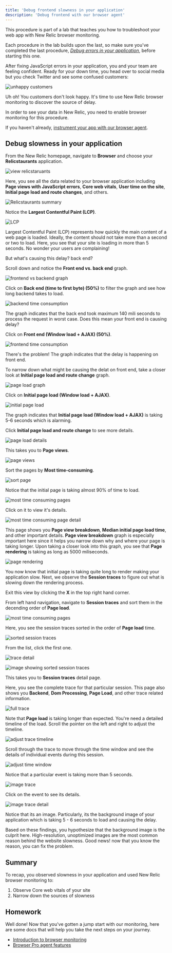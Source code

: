 ```yaml
---
title: 'Debug frontend slowness in your application'
description: 'Debug frontend with our browser agent'
---
```

























<Callout variant="course" title="lab">

This procedure is part of a lab that teaches you how to troubleshoot your web app with New Relic browser monitoring.

Each procedure in the lab builds upon the last, so make sure you've completed the last procedure, [_Debug errors in your application_](/docs/browser/new-relic-browser/lab/debug-errors), before starting this one.

</Callout>

After fixing JavaScript errors in your application, you and your team are feeling confident. Ready for your down time, you head over to social media but you check Twitter and see some confused customers:

<img
  title="unhappy customers"
  alt="unhappy customers"
  src={tweet}
/>

Uh oh! You customers don't look happy. It's time to use New Relic browser monitoring to discover the source of delay. 

<Callout variant='important'>

In order to see your data in New Relic, you need to enable browser monitoring for this procedure. 

If you haven't already, [instrument your app with our browser agent](/docs/browser/new-relic-browser/lab/install-browser-agent).

</Callout>

## Debug slowness in your application

<Steps>

<Step>

From the New Relic homepage, navigate to **Browser** and choose your **Relicstaurants** application.

<img
  title="view relicstraunts"
  alt="view relicstaruants"
  src={viewRelicstraunts}
/>

</Step>

<Step>

Here, you see all the data related to your browser application including **Page views with JavaScript errors**, **Core web vitals**, **User time on the site**, **Initial page load and route changes**, and others.

<img
  title="Relicstaurants summary"
  alt="Relicstaurants summary"
  src={viewRelicstrauntsBrowser}
/>

</Step>

Notice the **Largest Contentful Paint (LCP)**.

<img
  title="LCP"
  alt="LCP"
  src={LCP}
/>

Largest Contentful Paint (LCP) represents how quickly the main content of a web page is loaded. Ideally, the content should not take more than a second or two to load. 
Here, you see that your site is loading in more than 5 seconds. No wonder your users are complaining!  

But what's causing this delay? back end?

<Step>

Scroll down and notice the **Front end vs. back end** graph.

<img
  title="frontend vs backend graph"
  alt="frontend vs backend graph"
  src={frontendVsBackend}
/>

Click on **Back end (time to first byte) (50%)** to filter the graph and see how long backend takes to load. 

<img
  title="backend time consumption"
  alt="backend time consumption"
  src={backend}
/>

The graph indicates that the back end took maximum 140 mili seconds to process the request in worst case. Does this mean your front end is causing delay? 

Click on **Front end (Window load + AJAX) (50%)**.

<img
  title="frontend time consumption"
  alt="frontend time consumption"
  src={frontend}
/>

There's the problem! The graph indicates that the delay is happening on front end.

</Step>

<Step>

To narrow down what might be causing the delat on front end, take a closer look at **Initial page load and route change** graph.

<img
  title="page load graph"
  alt="page load graph"
  src={pageLoadGraph}
/>

</Step>

<Step>

Click on **Initial page load (Window load + AJAX)**.

<img
  title="initial page load"
  alt="initial page load"
  src={initialPageLoad}
/> 

The graph indicates that **Initial page load (Window load + AJAX)** is taking 5-6 seconds which is alarming. 

</Step>

<Step>

Click **Initial page load and route change** to see more details.

<img
  title="page load details"
  alt="page load details"
  src={pageLoadDetail}
/> 

This takes you to **Page views**.

<img
  title="page views"
  alt="page views"
  src={pageViews}
/>

</Step>

<Step>

Sort the pages by **Most time-consuming**.

<img
  title="sort page"
  alt="sort page"
  src={sortPages}
/>

Notice that the initial page is taking almost 90% of time to load. 

<img
  title="most time consuming pages"
  alt="most time consuming pages"
  src={mostTimeConsumingPage}
/>

Click on it to view it's details.

<img
  title="most time consuming page detail"
  alt="most time consuming page detail"
  src={mostTimeConsumingPageDetail}
/>

This page shows you **Page view breakdown**, **Median initial page load time**, and other important details. **Page view breakdown** graph is especially important here since it helps you narrow down why and where your page is taking longer.
Upon taking a closer look into this graph, you see that **Page rendering** is taking as long as 5000 miliseconds.

<img
  title="page rendering"
  alt="page rendering"
  src={pageRendering}
/>

</Step>

You now know that initial page is taking quite long to render making your application slow. Next, we observe the **Session traces** to figure out what is slowing down the rendering process. 

Exit this view by clicking the **X** in the top right hand corner.

<Step>

From left hand navigation, navigate to **Session traces** and sort them in the decending order of **Page load**.

<img
  title="most time consuming pages"
  alt="most time consuming pages"
  src={sessionTraces}
/>

</Step>

<Step>

Here, you see the session traces sorted in the order of **Page load** time.

<img
  title="sorted session traces"
  alt="sorted session traces"
  src={sortedSessionTraces}
/>

</Step>

<Step>

From the list, click the first one.

<img
  title="navigate to trace detail"
  alt="trace detail"
  src={navigatetoTraceDetail}
/>

![image showing sorted session traces](../../../images/nr-browser/navigate-to-trace-detail.webp)

This takes you to **Session traces** detail page.

Here, you see the complete trace for that particular session. This page also shows you **Backend**, **Dom Processing**, **Page Load**, and other trace related information.

<img
  title="full trace"
  alt="full trace"
  src={trace}
/>

</Step>

<Step>

Note that **Page load** is taking longer than expected. You're need a detailed timeline of the load. Scroll the pointer on the left and right to adjust the timeline. 

<img
  title="adjust trace timeline"
  alt="adjust trace timeline"
  src={adjustTimeline}
/>

</Step>

<Step>

Scroll through the trace to move through the time window and see the details of individual events during this session.

<img
  title="adjust time window"
  alt="adjust time window"
  src={traceTimeWindow}
/>

</Step>

<Step>

Notice that a particular event is taking more than 5 seconds.

<img
  title="image trace"
  alt="image trace"
  src={imageTrace}
/>

</Step>

<Step>

Click on the event to see its details.

<img
  title="image trace detail"
  alt="image trace detail"
  src={imageTraceDetail}
/>

Notice that its an image. Particularly, its the background image of your application which is taking 5 - 6 seconds to load and causing the delay.

</Step>

</Steps>

Based on these findings, you hypothesize that the background image is the culprit here. High-resolution, unoptimized images are the most common reason behind the website slowness.
Good news! now that you know the reason, you can fix the problem.

## Summary

To recap, you observed slowness in your application and used New Relic browser monitoring to:

1. Observe Core web vitals of your site
2. Narrow down the sources of slowness

## Homework

Well done! Now that you've gotten a jump start with our monitoring, here are some docs that will help you take the next steps on your journey.

- [Introduction to browser monitoring](https://docs.newrelic.com/docs/browser/browser-monitoring/getting-started/introduction-browser-monitoring/)
- [Browser Pro agent features](https://docs.newrelic.com/docs/browser/new-relic-browser/browser-pro-features/intro-to-browser-pro-features)
